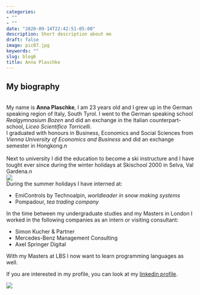 ```yaml
---
categories:
- ""
- ""
date: "2020-09-14T22:42:51-05:00"
description: Short description about me
draft: false
image: pic07.jpg
keywords: ""
slug: blog6
title: Anna Plaschke
---
```

## My biography
\
My name is __Anna Plaschke__, I am 23 years old and I grew up in the German speaking region of Italy, South Tyrol. I went to the German speaking school _Realgymnasium Bozen_ and did an exchange in the Italian counterpart-school, _Liceo Scientifico Torricelli_.
\
I graduated with honours in Business, Economics and Social Sciences from _Vienna University of Economics and Business_ and did an exchange semester in Hongkong.n\
\
Next to university I did the education to become a ski instructure and I have tought ever since during the winter holidays at Skischool 2000 in Selva, Val Gardena.n\
![](/Users\annap\OneDrive\Dokumente\UNI\LBS\Advanced Statistics\portfolio_plaschke\my_website\static\img\blogs\pic09.jpeg)
\
During the summer holidays I have interned at:

  + EmiControls by Technoalpin, _worldleader in snow making systems_
  + Pompadour, _tea trading company_


In the time between my undergraduate studies and my Masters in London I worked in the following companies as an intern or visiting consultant:

  + Simon Kucher & Partner 
  + Mercedes-Benz Management Consulting
  + Axel Springer Digital


With my Masters at LBS I now want to learn programming languages as well. 


If you are interested in my profile, you can look at my [linkedin profile](https://www.linkedin.com/in/anna-plaschke-740792170/).

![](https://upload.wikimedia.org/wikipedia/commons/4/47/RS9327_LBS_Standard_Logo_RGB_AW-hpr.jpg)

